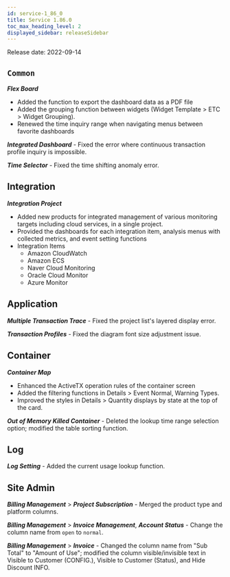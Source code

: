 ```yaml
---
id: service-1_86_0
title: Service 1.86.0
toc_max_heading_level: 2
displayed_sidebar: releaseSidebar
---
```



Release date: 2022-09-14

## `Common`

**_Flex Board_**

- Added the function to export the dashboard data as a PDF file 
- Added the grouping function between widgets (Widget Template > ETC > Widget Grouping).
- Renewed the time inquiry range when navigating menus between favorite dashboards

**_Integrated Dashboard_** - Fixed the error where continuous transaction profile inquiry is impossible.

**_Time Selector_** - Fixed the time shifting anomaly error.

## Integration

**_Integration Project_**

- Added new products for integrated management of various monitoring targets including cloud services, in a single project.
- Provided the dashboards for each integration item, analysis menus with collected metrics, and event setting functions
- Integration Items
  - Amazon CloudWatch
  - Amazon ECS
  - Naver Cloud Monitoring
  - Oracle Cloud Monitor
  - Azure Monitor

## Application

**_Multiple Transaction Trace_** - Fixed the project list's layered display error.

**_Transaction Profiles_** - Fixed the diagram font size adjustment issue.

## Container

**_Container Map_**

- Enhanced the ActiveTX operation rules of the container screen
- Added the filtering functions in Details > Event Normal, Warning Types.
- Improved the styles in Details > Quantity displays by state at the top of the card.

**_Out of Memory Killed Container_** - Deleted the lookup time range selection option; modified the table sorting function. 

## Log

**_Log Setting_** - Added the current usage lookup function. 

## Site Admin

**_Billing Management_** > **_Project Subscription_** - Merged the product type and platform columns.

**_Billing Management_** > **_Invoice Management_**, **_Account Status_** - Change the column name from `open` to `normal`.

**_Billing Management_** > **_Invoice_** - Changed the column name from "Sub Total" to "Amount of Use"; modified the column visible/invisible text in Visible to Customer (CONFIG.), Visible to Customer (Status), and Hide Discount INFO.
